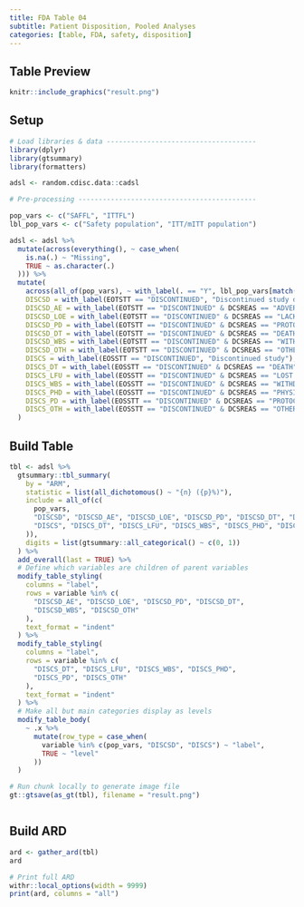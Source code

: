 ```yaml
---
title: FDA Table 04
subtitle: Patient Disposition, Pooled Analyses
categories: [table, FDA, safety, disposition]
---
```


::: panel-tabset
## Table Preview

```r
knitr::include_graphics("result.png")
```

## Setup

```r
# Load libraries & data -------------------------------------
library(dplyr)
library(gtsummary)
library(formatters)

adsl <- random.cdisc.data::cadsl

# Pre-processing --------------------------------------------

pop_vars <- c("SAFFL", "ITTFL")
lbl_pop_vars <- c("Safety population", "ITT/mITT population")

adsl <- adsl %>%
  mutate(across(everything(), ~ case_when(
    is.na(.) ~ "Missing",
    TRUE ~ as.character(.)
  ))) %>%
  mutate(
    across(all_of(pop_vars), ~ with_label(. == "Y", lbl_pop_vars[match(cur_column(), pop_vars)])),
    DISCSD = with_label(EOTSTT == "DISCONTINUED", "Discontinued study drug"),
    DISCSD_AE = with_label(EOTSTT == "DISCONTINUED" & DCSREAS == "ADVERSE EVENT", "Adverse event"),
    DISCSD_LOE = with_label(EOTSTT == "DISCONTINUED" & DCSREAS == "LACK OF EFFICACY", "Lack of efficacy"),
    DISCSD_PD = with_label(EOTSTT == "DISCONTINUED" & DCSREAS == "PROTOCOL DEVIATION", "Protocol deviation"),
    DISCSD_DT = with_label(EOTSTT == "DISCONTINUED" & DCSREAS == "DEATH", "Death"),
    DISCSD_WBS = with_label(EOTSTT == "DISCONTINUED" & DCSREAS == "WITHDRAWAL BY SUBJECT", "Withdrawal by subject"),
    DISCSD_OTH = with_label(EOTSTT == "DISCONTINUED" & DCSREAS == "OTHER", "Other"),
    DISCS = with_label(EOSSTT == "DISCONTINUED", "Discontinued study"),
    DISCS_DT = with_label(EOSSTT == "DISCONTINUED" & DCSREAS == "DEATH", "Death"),
    DISCS_LFU = with_label(EOSSTT == "DISCONTINUED" & DCSREAS == "LOST TO FOLLOW-UP", "Lost to follow-up"),
    DISCS_WBS = with_label(EOSSTT == "DISCONTINUED" & DCSREAS == "WITHDRAWAL BY SUBJECT", "Withdrawal by subject"),
    DISCS_PHD = with_label(EOSSTT == "DISCONTINUED" & DCSREAS == "PHYSICIAN DECISION", "Physician decision"),
    DISCS_PD = with_label(EOSSTT == "DISCONTINUED" & DCSREAS == "PROTOCOL VIOLATION", "Protocol deviation"),
    DISCS_OTH = with_label(EOSSTT == "DISCONTINUED" & DCSREAS == "OTHER", "Other")
  )
```

## Build Table

```r
tbl <- adsl %>%
  gtsummary::tbl_summary(
    by = "ARM",
    statistic = list(all_dichotomous() ~ "{n} ({p}%)"),
    include = all_of(c(
      pop_vars,
      "DISCSD", "DISCSD_AE", "DISCSD_LOE", "DISCSD_PD", "DISCSD_DT", "DISCSD_WBS", "DISCSD_OTH",
      "DISCS", "DISCS_DT", "DISCS_LFU", "DISCS_WBS", "DISCS_PHD", "DISCS_PD", "DISCS_OTH"
    )),
    digits = list(gtsummary::all_categorical() ~ c(0, 1))
  ) %>%
  add_overall(last = TRUE) %>%
  # Define which variables are children of parent variables
  modify_table_styling(
    columns = "label",
    rows = variable %in% c(
      "DISCSD_AE", "DISCSD_LOE", "DISCSD_PD", "DISCSD_DT",
      "DISCSD_WBS", "DISCSD_OTH"
    ),
    text_format = "indent"
  ) %>%
  modify_table_styling(
    columns = "label",
    rows = variable %in% c(
      "DISCS_DT", "DISCS_LFU", "DISCS_WBS", "DISCS_PHD",
      "DISCS_PD", "DISCS_OTH"
    ),
    text_format = "indent"
  ) %>%
  # Make all but main categories display as levels
  modify_table_body(
    ~ .x %>%
      mutate(row_type = case_when(
        variable %in% c(pop_vars, "DISCSD", "DISCS") ~ "label",
        TRUE ~ "level"
      ))
  )
```

```r
# Run chunk locally to generate image file
gt::gtsave(as_gt(tbl), filename = "result.png")
```

```r
```

## Build ARD

```r
ard <- gather_ard(tbl)
ard
```

```r
# Print full ARD
withr::local_options(width = 9999)
print(ard, columns = "all")
```
:::

